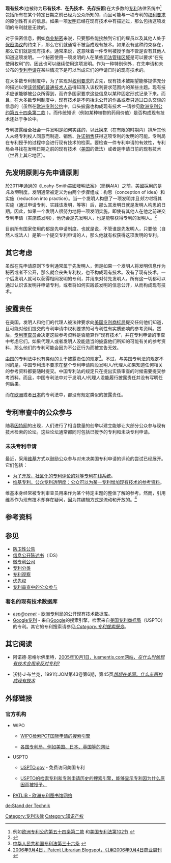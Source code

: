 {{可专利性}}
'''现有技术'''(也被称为'''已有技术'''、'''在先技术'''、'''先存技術''')在大多数的[[专利|专利]]法律系统中<ref>例如[http://www.european-patent-office.org/legal/epc/e/ar54.html 欧洲专利公约第五十四条第二款] {{Wayback|url=http://www.european-patent-office.org/legal/epc/e/ar54.html |date=20070609144102 }}和[http://www.uspto.gov/web/offices/pac/mpep/documents/appxl_35_U_S_C_102.htm 美国专利法第102节] {{webarchive|url=https://web.archive.org/web/20100324002446/http://www.uspto.gov/web/offices/pac/mpep/documents/appxl_35_U_S_C_102.htm |date=2010-03-24 }}</ref>包括所有在某个特定日期之前已经为公众所知的，而且可能与一项专利的[[权利要求|权利要求]]的原创性有关的信息。如果一项[[发明|发明]]已经在现有技术中有描述过，那么包括这项发明的专利就是无效的。

对于保密信息，例如[[商业秘密|商业秘密]]来说，只要那些能接触到它们的雇员以及其他人处于[[保密协议|保密协议]]的约束下，那么它们就通常不被当成现有技术。如果没有这种约束存在，那么它们就是现有技术。通常来说，这意味着一件专利被授予而不管是否有其他人知道这项发明。一个秘密使用一项发明的人在某些[[司法管辖区域|司法管辖区域]]是可以要求“在先使用权利”的，因此也可以继续使用这项发明。作为一种特别例外，在先申请和未公布的[[专利申请|专利申请]]在某些情况下是可以当成它们的申请日时的现有技术的。

在大多数专利制度中，为了实现对[[权利要求|权利要求]]的占先，现有技术被期望能够提供充分的描述以使[[该领域的普通技术人员|该领域的普通技术人员]]得知落入该权利要求范围内的某些主题。现有技术应该能够被公众所得到，而许多国家要求这些信息以某种固定形式记录下来。而且，在大多数专利制度中，现有技术是不包括未公开的作品或者只透过口头交谈的信息的（虽然在[[欧洲专利公约|欧洲专利公约]]中，口头披露也构成现有技术 —请参见[http://www.european-patent-office.org/legal/epc/e/ar54.html 欧洲专利公约第五十四条第二款] {{Wayback|url=http://www.european-patent-office.org/legal/epc/e/ar54.html |date=20070609144102 }}）。而传统知识（例如某种植物的药用价值）是否构成现有技术还处于争论中。

专利披露给全社会一件发明是如何实践的，以此换来（在有限的时期内）排斥其他人未经专利权人同意而制造、销售、[[许诺销售|许诺销售]]获得这项专利的发明的可能。专利局在专利授予的过程中会进行现有技术的检索。要检查一件专利申请的有效性，专利局会寻找在发明日期之前的现有技术（[[美国|美国]]的做法）或者是申请日前的现有技术（世界上其它地区）。

==先发明原则与先申请原则==
{{专利法律}}
{{main|先发明原则与先申请原则}}
於2011年通過的《Leahy-Smith美國發明法案》（簡稱AIA）之前，美國採用的是''先发明''制度。发明通常被定义为由两个步骤组成：构思（conception of idea）和实施（reduction into practice）。当一个发明人构思了一项发明并且''努力地''将其实施（通过申请专利、实践该发明，等等）后，那么其发明日就是发明人构思的日期。因此，如果一个发明人很努力地将一项发明实施，即使有其他人在他之前递交专利申请（实施该发明），他仍会是先发明人，也是能够获得专利的发明人。<ref>{{Cite web |url=http://www.uspto.gov/web/offices/pac/mpep/documents/2100_2138_05.htm |title=存档副本 |accessdate=2007-06-07 |archive-date=2007-06-27 |archive-url=https://web.archive.org/web/20070627052408/http://www.uspto.gov/web/offices/pac/mpep/documents/2100_2138_05.htm |dead-url=no }}</ref>

目前所有国家使用的都是先申请制度。也就是说，不管谁是先发明人，只要他（自然人或法人）是第一个提交专利申请的人，那么他就有权获得这项发明的专利。

==其它考虑==
虽然在先申请原则下专利通常属于先发明人，但是如果一个发明人将发明信息作为秘密或者不公开，那么就会丧失专利权，也不构成现有技术。没有了现有技术，一个后发明人就可以获得相同发明的专利，并用来对付先发明人。所有这一切都可以通过认识该发明并申请专利，或者将如何实践该发明的信息公开，从而构成现有技术。

==披露责任==

在美国，发明人和他们的代理人被法律要求向[[美国专利商标局|美国专利商标局]]提交任何他们知道，且可能对他们提交的专利申请中权利要求的可专利性有实质影响的参考资料。然后，[[专利审查员|专利审查员]]会决定这些参考资料是否能算作“现有技术”，并在专利申请的审查中考虑它们。如果代理人或者发明人没能适当的披露他们所知的可能有关的参考资料，那么他们的专利可能会因为不公正行为而被宣告无效。

[[中国|中国]]的专利法中也有类似的关于披露责任的规定<ref>[http://www.ipsoon.com/zhli/HTML/1999.shtml 中华人民共和国专利法第三十六条] {{webarchive|url=https://web.archive.org/web/20070622182217/http://www.ipsoon.com/zhli/HTML/1999.shtml |date=2007-06-22 }}</ref>。不过，与美国专利法的规定不同的是，中国专利法不要求在整个专利申请阶段发明人/代理人如果知道任何相关的参考资料都要随时提交。中国专利法的规定只在提出实质审查的时候需要提交参考资料。而且，中国专利法中对于发明人/代理人没能履行披露责任并没有写明任何后果。

而在[[欧洲|欧洲]]或者[[日本|日本]]的专利法中，都没有规定类似的披露责任。

==专利审查中的公众参与==
{{main|专利审查中的公众参与}}

随着[[因特网|因特网]]的出现，人们进行了相当数量的创举以建立能够让大部分公众参与现有技术检索的论坛。这些论坛通常都同时包括已授予的专利和未决专利申请。

===未决专利申请===
最近，采用[[维基|维基]]方式以鼓励公众参与对未决美国专利申请的评论的尝试已经展开。它们包括： 
* [https://web.archive.org/web/20070609140250/http://peertopatent.jot.com/WikiHome 为了开放，社区化的专利评论的对等专利在线系统]。
* [https://web.archive.org/web/20070616150240/http://www.wikipatents.com/ 维基专利。公众专利透明度：公众可以为某一专利增加现有技术的参考资料]。

维基本身经常被专利审查员用来作为某个特定主题的整体了解的参考。然而，引用维基作为现有技术却存在疑问，因为其编辑方式是流动和开放的。<ref>[http://patentlibrarian.blogspot.com/2006/09/uspto-bans-wikipedia.html {{Wayback|url=http://patentlibrarian.blogspot.com/2006/09/uspto-bans-wikipedia.html |date=20070507132522 }} 2006年9月4日，Patent Librarian Blogspot，引用2006年9月4日[[商业周刊|商业周刊]]]</ref>

==参考资料==
<!--This article uses the Cite.php citation mechanism. If you would like more information on how to add references to this article, please see http://meta.wikimedia.org/wiki/Cite/Cite.php --> 
<div class="references-small">
<references/>
</div>

==参见==
* [[防卫性公告|防卫性公告]]
* [[信息公开陈述书|信息公开陈述书]]（IDS）
* [[微专利公司|微专利公司]]
* [[专利分类|专利分类]]
* [[专利观察|专利观察]]
* [[优先权_(知识产权)|优先权]]
* [[专利审查中的公众参与|专利审查中的公众参与]]

===著名的现有技术数据库===
<!-- Only link to wikipedia articles -->
* ''[[esp@cenet|esp@cenet]]'' - [[欧洲专利局|欧洲专利局]]的公开现有技术数据库。
* [[Google专利|Google专利]] - 来自[[Google|Google]]的搜索引擎，检索来自[[美国专利商标局|美国专利商标局]]（USPTO）的专利。其它的专利搜索请参见''[[:Category:专利搜索服务|:Category:专利搜索服务]]''。

==其它阅读==
*{{en}} 阿诺德·恩格尔佛里特，[http://www.iusmentis.com/patents/priorart/ 2005年10月1日，iusmentis.com网站，''在什么时候现有技术会用来反对专利?''] {{Wayback|url=http://www.iusmentis.com/patents/priorart/ |date=20070603102518 }}
*{{en}} 沃特·J·布兰克，1991年JOM第43卷第6期，第45页[http://tms.org/pubs/journals/JOM/matters/matters-9106.html ''想想在美国，什么东西构成现有技术''] {{Wayback|url=http://tms.org/pubs/journals/JOM/matters/matters-9106.html |date=20070930160826 }}

==外部链接==
===官方机构===
* WIPO
**{{en}} [https://web.archive.org/web/20070607002356/http://www.wipo.int/pctdb/en/search-adv.jsp WIPO检索PCT国际申请的搜索引擎]
**{{en}} [http://www.wipo.int/ipdl/en/resources/links.jsp 各国专利局，例如美国、日本、英国等的网址] {{Wayback|url=http://www.wipo.int/ipdl/en/resources/links.jsp |date=20070609225004 }}
* USPTO
**{{en}} [http://www.uspto.gov/patft/index.html USPTO.gov] {{Wayback|url=http://www.uspto.gov/patft/index.html |date=20070607103552 }} - 免费访问美国专利
**{{en}} [http://portal.uspto.gov/external/portal/pair USPTO的检索专利和专利申请历史的搜索引擎，能够显示专利因为什么原因而被授予。] {{WebCite|url=https://www.webcitation.org/5PnjzSr0P?url=http://portal.uspto.gov/external/portal/pair |date=20070623023718 |dateformat=iso }}
*{{en}} [https://web.archive.org/web/20070718133849/http://patlib.european-patent-office.org/ PATLIB - 欧洲专利图书馆网络]

[[Category:专利法律|Category:专利法律]]
[[Category:知识产权|Category:知识产权]]

[[de:Stand_der_Technik|de:Stand der Technik]]